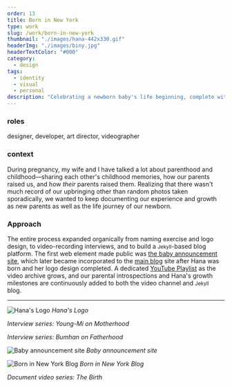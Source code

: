 ```yaml
---
order: 13
title: Born in New York
type: work
slug: /work/born-in-new-york
thumbnail: "./images/hana-442x330.gif"
headerImg: "./images/biny.jpg"
headerTextColor: "#000"
category:
  - design
tags:
  - identity
  - visual
  - personal
description: "Celebrating a newborn baby's life beginning, complete with her own logo, blog, photos, and interviews."
---
```



<section class="portfolioDetail">

### roles

designer, developer, art director, videographer

</section>

<section class="portfolioDetail">

### context

During pregnancy, my wife and I have talked a lot about parenthood and childhood—sharing each other's childhood memories, how our parents raised us, and how _their_ parents raised them. Realizing that there wasn't much record of our upbringing other than random photos taken sporadically, we wanted to keep documenting our experience and growth as new parents as well as the life journey of our newborn.

</section>

<section class="portfolioDetail">

### Approach

The entire process expanded organically from naming exercise and logo design, to video-recording interviews, and to build a <small>Jekyll</small>-based blog platform. The first web element made public was [the baby announcement site](https://borninnewyork.net/announcement-2017/en/), which later became incorporated to the [main blog](https://borninnewyork.net/) site after Hana was born and her logo design completed. A dedicated [YouTube Playlist](https://www.youtube.com/playlist?list=PLCtFYoUrd_dDqhjPGje6U1m9cOdXxxwXG) as the video archive grows, and our parental introspections and Hana's growth milestones are continuously added to both the video channel and <small>Jekyll</small> blog.

</section>

<ButtonContainer>
  <SimpleButton
    cta="Launch Site"
    href="https://borninnewyork.net/"
    variant="green"
  />

  <SimpleButton
    cta="View GitHub Repo"
    href="https://github.com/baadaa/born-in-new-york"
    variant="green"
  />
</ButtonContainer>

---

![Hana's Logo](./images/hana-442x330.gif)
_Hana's Logo_

<EmbedVideo
  aspectRatioPadding="53.4"
  videoChannel="youtube"
  videoId="Cu4ZyeColoc"
/>

_Interview series: Young-Mi on Motherhood_

<EmbedVideo
  aspectRatioPadding="53.4"
  videoChannel="youtube"
  videoId="d62ZWZirF5g"
/>

_Interview series: Bumhan on Fatherhood_

![Baby announcement site](./images/announcement-2017-big.gif)
_Baby announcement site_

![Born in New York Blog](./images/biny-site-big.gif)
_Born in New York Blog_

<EmbedVideo
  aspectRatioPadding="53.4"
  videoChannel="youtube"
  videoId="PSaQuMJvFNg"
/>

_Document video series: The Birth_
